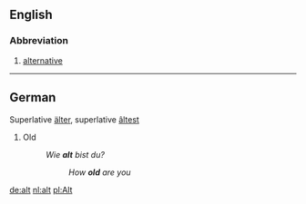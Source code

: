 ==English==
===Abbreviation===
# [[alternative]]

----

{{rfc}}
==German==
Superlative [[älter]], superlative [[âltest]]
# Old
#: ''Wie '''alt''' bist du?''
#:: ''How '''old''' are you''

[[de:alt]]
[[nl:alt]]
[[pl:Alt]]